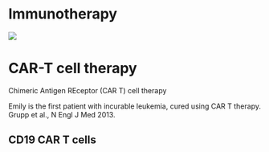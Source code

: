 # Immunotherapy

![](https://pub.mdpi-res.com/pharmaceutics/pharmaceutics-14-01630/article_deploy/html/images/pharmaceutics-14-01630-g001.png?1659607210)

# CAR-T cell therapy

Chimeric Antigen REceptor (CAR T) cell therapy

Emily is the first patient with incurable leukemia, cured using CAR T therapy. Grupp et al., N Engl J Med 2013.

## CD19 CAR T cells
